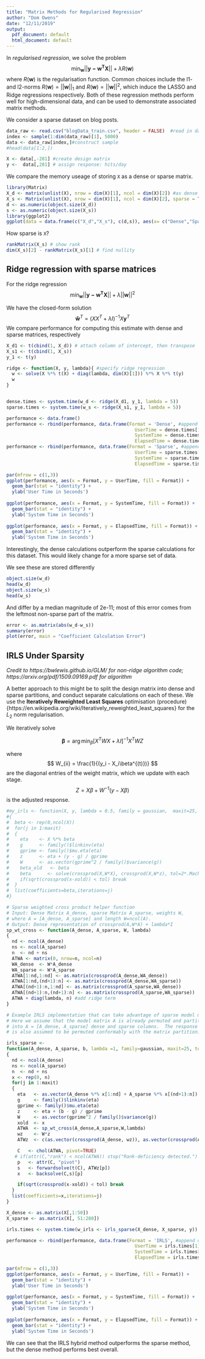 ```yaml
---
title: "Matrix Methods for Regularised Regression"
author: "Dom Owens"
date: "12/11/2019"
output:
  pdf_document: default
  html_document: default
---
```


In *regularised regression*, we solve the problem 
$$ \min_{\mathbf{w}} || \mathbf{y - w^T X}  || + \lambda R(\mathbf{w}) $$
where $R(\mathbf{w})$ is the regularisation function. Common choices include the l1- and l2-norms $R(\mathbf{w}) = || \mathbf{w}||_1$  and $R(\mathbf{w}) = || \mathbf{w}||^2$, which induce the LASSO and Ridge regressions respectively. 
Both of these regression methods perform well for high-dimensional data, and can be used to demonstrate associated matrix methods.



We consider a sparse dataset on blog posts.
```r
data_raw <- read.csv("blogData_train.csv", header = FALSE)  #read in data
index <- sample(1:dim(data_raw)[1], 5000)
data <- data_raw[index,]#construct sample
#head(data[1:2,])

X <- data[,-281] #create design matrix
y <-  data[,281] # assign response: hits/day
```



We compare the memory useage of storing `X` as a dense or sparse matrix.
```r
library(Matrix)
X_d <- matrix(unlist(X), nrow = dim(X)[1], ncol = dim(X)[2]) #as dense matrix
X_s <- Matrix(unlist(X), nrow = dim(X)[1], ncol = dim(X)[2], sparse = TRUE) #as sparse matrix
d <- as.numeric(object.size(X_d))
s <- as.numeric(object.size(X_s))
library(ggplot2)
ggplot(data = data.frame(c("X_d","X_s"), c(d,s)), aes(x= c("Dense","Sparse"), y = c(d,s), fill="red") ) + geom_bar(stat = "identity") + xlab("Matrix") + ylab("Memory use") + ggtitle("Memory Use by Matrix Storage Format") + theme_minimal() + guides(fill = "none") #visualise
```

How sparse is `X`?
```r
rankMatrix(X_s) # show rank
dim(X_s)[2] - rankMatrix(X_s)[1] # find nullity
```



## Ridge regression with sparse matrices
For the ridge regression $$ min_{\mathbf{w}} || \mathbf{y - w^T X}  || + \lambda ||\mathbf{w}||^2 $$

We have the closed-form solution 
$$ \mathbf{\hat{w}}^T = (XX^T + \lambda I)^{-1}X \mathbf{y}^T  $$
We compare performance for computing this estimate with dense and sparse matrices, respectively

```r
X_d1 <- t(cbind(1, X_d)) # attach column of intercept, then transpose
X_s1 <- t(cbind(1, X_s))
y_1 <- t(y)

ridge <- function(X, y, lambda){ #specify ridge regression 
  w <- solve(X %*% t(X) + diag(lambda, dim(X)[1])) %*% X %*% t(y)
  w
}


dense.times <- system.time(w_d <- ridge(X_d1, y_1, lambda = 5))
sparse.times <- system.time(w_s <- ridge(X_s1, y_1, lambda = 5))

```
```r
performance <- data.frame()
performance <- rbind(performance, data.frame(Format = 'Dense', #append dense performance
                                               UserTime = dense.times[1],
                                               SystemTime = dense.times[2],
                                               ElapsedTime = dense.times[3]))
performance <- rbind(performance, data.frame(Format = 'Sparse', #append sparse performance
                                               UserTime = sparse.times[1],
                                               SystemTime = sparse.times[2],
                                               ElapsedTime = sparse.times[3]))
```
                                                                                              

```r
par(mfrow = c(1,3))
ggplot(performance, aes(x = Format, y = UserTime, fill = Format)) +
  geom_bar(stat = "identity") +
  ylab('User Time in Seconds') 
 
ggplot(performance, aes(x = Format, y = SystemTime, fill = Format)) +
  geom_bar(stat = "identity") +
  ylab('System Time in Seconds') 
 
ggplot(performance, aes(x = Format, y = ElapsedTime, fill = Format)) +
  geom_bar(stat = "identity") +
  ylab('System Time in Seconds')
```

Interestingly, the dense calculations outperform the sparse calculations for this dataset. This would likely change for a more sparse set of data.

We see these are stored differently
```r
object.size(w_d)
head(w_d)
object.size(w_s)
head(w_s)
```
And differ by a median magnitude of 2e-11; most of this error comes from the leftmost non-sparse part of the matrix.
```r
error <- as.matrix(abs(w_d-w_s))
summary(error)
plot(error, main = "Coefficient Calculation Error")
```




## IRLS Under Sparsity
*Credit to https://bwlewis.github.io/GLM/ for non-ridge algorithm code; https://arxiv.org/pdf/1509.09169.pdf for algorithm*

A better approach to this might be to split the design matrix into dense and sparse partitions, and conduct separate calculations on each of these.
We use the **Iteratively Reweighted Least Squares** optimisation (procedure){https://en.wikipedia.org/wiki/Iteratively_reweighted_least_squares} 
for the $L_2$ norm regularisation.

We iteratively solve

$$ \boldsymbol{\beta} = \arg\min_{\beta} [X^TWX + \lambda I]^{-1}X^TWZ  $$

where $$ W_{ii} = \frac{1}{(y_i - X_i\beta^{(t)})} $$ are the diagonal entries of the weight matrix, which we update with each stage. 
$$Z = X \beta + W^{-1}(y - X\beta)$$ is the adjusted response.  

```r
#my_irls <- function(X, y, lambda = 0.5, family = gaussian,  maxit=25, tol=1e-08)
#{
#  beta <- rep(0,ncol(X))
#  for(j in 1:maxit)
#  {
#    eta    <- X %*% beta
#    g      <- family()$linkinv(eta)
#    gprime <- family()$mu.eta(eta)
#    z      <- eta + (y - g) / gprime
#    W      <- as.vector(gprime^2 / family()$variance(g))
#    beta_old   <- beta
#    beta      <- solve(crossprod(X,W*X), crossprod(X,W*z), tol=2*.Machine$double.eps)
#    if(sqrt(crossprod(x-xold)) < tol) break
#  }
#  list(coefficients=beta,iterations=j)
#}


```

```r
# Sparse weighted cross product helper function
# Input: Dense Matrix A_dense, sparse Matrix A_sparse, weights W,
# where A = [A_dense, A_sparse] and length W=ncol(A).
# Output: Dense representation of crossprod(A,W*A) + lambda*I
sp_wt_cross <- function(A_dense, A_sparse, W, lambda)
{
  nd <- ncol(A_dense)
  ns <- ncol(A_sparse)
  n  <- nd + ns
  ATWA <- matrix(0, nrow=n, ncol=n)
  WA_dense  <- W*A_dense
  WA_sparse <- W*A_sparse
  ATWA[1:nd,1:nd] <- as.matrix(crossprod(A_dense,WA_dense))
  ATWA[1:nd,(nd+1):n] <- as.matrix(crossprod(A_dense,WA_sparse))
  ATWA[(nd+1):n,1:nd] <- as.matrix(crossprod(A_sparse,WA_dense))
  ATWA[(nd+1):n,(nd+1):n] <- as.matrix(crossprod(A_sparse,WA_sparse))
  ATWA + diag(lambda, n) #add ridge term
}

# Example IRLS implementation that can take advantage of sparse model matrices.
# Here we assume that the model matrix A is already permuted and partitioned
# into A = [A_dense, A_sparse] dense and sparse columns.  The response vector b
# is also assumed to be permuted conformably with the matrix partitioning.

irls_sparse <-
function(A_dense, A_sparse, b, lambda =1, family=gaussian, maxit=25, tol=1e-08)
{
  nd <- ncol(A_dense)
  ns <- ncol(A_sparse)
  n  <- nd + ns
  x <- rep(0, n)
  for(j in 1:maxit)
  {
    eta   <- as.vector(A_dense %*% x[1:nd] + A_sparse %*% x[(nd+1):n])
    g     <- family()$linkinv(eta)
    gprime <- family()$mu.eta(eta)
    z     <- eta + (b - g) / gprime
    W     <- as.vector(gprime^2 / family()$variance(g))
    xold  <- x
    ATWA  <- sp_wt_cross(A_dense,A_sparse,W,lambda)
    wz    <- W*z
    ATWz  <- c(as.vector(crossprod(A_dense, wz)), as.vector(crossprod(A_sparse, wz)))

    C   <- chol(ATWA, pivot=TRUE)
   # if(attr(C,"rank") < ncol(ATWA)) stop("Rank-deficiency detected.")
    p   <- attr(C, "pivot")
    s   <- forwardsolve(t(C), ATWz[p])
    x   <- backsolve(C,s)[p]

    if(sqrt(crossprod(x-xold)) < tol) break
  }
  list(coefficients=x,iterations=j)
}
```


```r
X_dense <- as.matrix(X[,1:50])
X_sparse <- as.matrix(X[, 51:280])

irls.times <- system.time(w_irls <- irls_sparse(X_dense, X_sparse, y))
```

```r
performance <- rbind(performance, data.frame(Format = 'IRLS', #append dense performance
                                               UserTime = irls.times[1],
                                               SystemTime = irls.times[2],
                                               ElapsedTime = irls.times[3]))

par(mfrow = c(1,3))
ggplot(performance, aes(x = Format, y = UserTime, fill = Format)) +
  geom_bar(stat = "identity") +
  ylab('User Time in Seconds') 
 
ggplot(performance, aes(x = Format, y = SystemTime, fill = Format)) +
  geom_bar(stat = "identity") +
  ylab('System Time in Seconds') 
 
ggplot(performance, aes(x = Format, y = ElapsedTime, fill = Format)) +
  geom_bar(stat = "identity") +
  ylab('System Time in Seconds')
```

We can see that the IRLS hybrid method outperforms the sparse method, but the dense method performs best overall. 